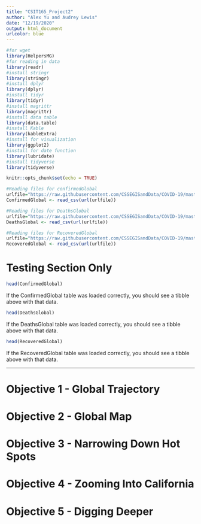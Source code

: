 ---
title: "CSIT165_Project2"
author: "Alex Yu and Audrey Lewis"
date: "12/19/2020"
output: html_document
urlcolor: blue
---

```{r Library, include=FALSE}
#for wget
library(HelpersMG)
#for reading in data
library(readr)
#install stringr
library(stringr)
#install dplyr
library(dplyr)
#install tidyr
library(tidyr)
#install magrittr
library(magrittr)
#install data table
library(data.table)
#install Kable
library(kableExtra)
#install for visualization
library(ggplot2)
#install for date function
library(lubridate)
#install tidyverse
library(tidyverse)

knitr::opts_chunk$set(echo = TRUE)
```


```{r Files, include=FALSE}

#Reading files for confirmedGlobal
urlfile="https://raw.githubusercontent.com/CSSEGISandData/COVID-19/master/csse_covid_19_data/csse_covid_19_time_series/time_series_covid19_confirmed_global.csv"
ConfirmedGlobal <- read_csv(url(urlfile))

#Reading files for DeathsGlobal
urlfile="https://raw.githubusercontent.com/CSSEGISandData/COVID-19/master/csse_covid_19_data/csse_covid_19_time_series/time_series_covid19_deaths_global.csv"
DeathsGlobal <- read_csv(url(urlfile))

#Reading files for RecoveredGlobal
urlfile="https://raw.githubusercontent.com/CSSEGISandData/COVID-19/master/csse_covid_19_data/csse_covid_19_time_series/time_series_covid19_recovered_global.csv"
RecoveredGlobal <- read_csv(url(urlfile))

```


<!-- testing section only -->
------

# Testing Section Only

```{r testUpload-1, echo=FALSE}
head(ConfirmedGlobal)
```

If the ConfirmedGlobal table was loaded correctly, you should see a tibble above with that data.

```{r testUpload-2, echo=FALSE}
head(DeathsGlobal)
```

If the DeathsGlobal table was loaded correctly, you should see a tibble above with that data.

```{r testUpload-3, echo=FALSE}
head(RecoveredGlobal)
```

If the RecoveredGlobal table was loaded correctly, you should see a tibble above with that data.

------
<!-- end testing section -->



# Objective 1 - Global Trajectory

<!-- assigned to Audrey -->
<!-- enter code here -->


# Objective 2 - Global Map

<!-- assigned to Audrey -->
<!-- enter code here -->


# Objective 3 - Narrowing Down Hot Spots

<!-- assigned to Audrey -->
<!-- enter code here -->


# Objective 4 - Zooming Into California

<!-- assigned to Alex -->
<!-- enter code here -->


# Objective 5 - Digging Deeper

<!-- assigned to Alex -->
<!-- enter code here -->




<!-- commenting this out until submission
     since it throws an error -->

<!-- ```{bash }
# commenting this out until submission
# since it throws an error
#
# git log --pretty=format:"%nSubject: %s%nAuthor: %aN%nDate: %aD%nBody: %b"

``` -->
